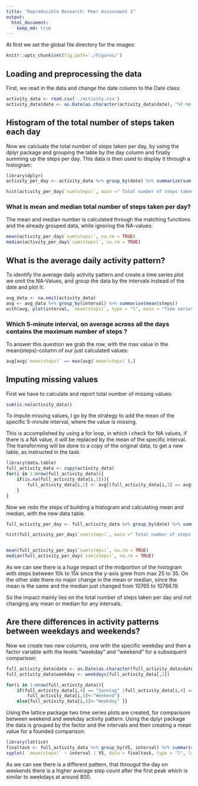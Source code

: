 ```yaml
---
title: "Reproducible Research: Peer Assessment 1"
output: 
  html_document:
    keep_md: true
---
```

At first we set the global file directory for the images:
```r
knitr::opts_chunk$set(fig.path='./Figures/')
```

## Loading and preprocessing the data
First, we read in the data and change the date column to the Date class:

```r
activity_data <- read.csv('./activity.csv')
activity_data$date <- as.Date(as.character(activity_data$date), "%Y-%m-%d")
```

## Histogram of the total number of steps taken each day
Now we calcluate the total number of steps taken per day, by using the dplyr
package and grouping the table by the day column and finally summing up the steps per day. This data is then used to display it through a histogram: 

```r

library(dplyr)
activity_per_day <- activity_data %>% group_by(date) %>% summarize(sum(steps))

hist(activity_per_day$`sum(steps)`, main =" Total number of steps taken per day", xlab = "Sum of steps")

```

### What is mean and median total number of steps taken per day?
The mean and median number is calculated through the matching functions and the already grouped data, while ignoring the NA-values:

```r
mean(activity_per_day$`sum(steps)`, na.rm = TRUE)
median(activity_per_day$`sum(steps)`, na.rm = TRUE)
```

## What is the average daily activity pattern?
To identify the average daily activity pattern and create a time series plot we omit the NA-Values, and group the data by the intervals instead of the date and plot it:

```r
avg_data <- na.omit(activity_data)
avg <- avg_data %>% group_by(interval) %>% summarise(mean(steps))
with(avg, plot(interval, `mean(steps)`, type = "l", main = "Time series plot of average number of steps taken per interval", ylab = "Average steps"))

```
### Which 5-minute interval, on average across all the days contains the maximum number of steps ? 
To answer this question we grab the row, with the max value in the mean(steps)-column of our just calculated values:

```r
avg[avg$`mean(steps)` == max(avg$`mean(steps)`),]
```

## Imputing missing values

First we have to calculate and report total number of missing values:
```r
sum(is.na(activity_data))
```

To impute missing values, I go by the strategy to add the mean of the specific 5-minute interval, where the value is missing.

This is accomplished by using a for loop, in which i check for NA values, if there is a NA value, it will be replaced by the mean of the specific interval. The transforming will be done to a copy of the original data, to get a new table, as instructed in the task.

```r
library(data.table)
full_activity_data <- copy(activity_data)
for(i in 1:nrow(full_activity_data)){
    if(is.na(full_activity_data[i,1])){
        full_activity_data[i,1] <- avg[(full_activity_data[i,3] == avg$interval),2]
    }
}
```

Now we redo the steps of building a histogram and calculating mean and median, with the new data table.

```r

full_activity_per_day <- full_activity_data %>% group_by(date) %>% summarize(sum(steps))

hist(full_activity_per_day$`sum(steps)`, main =" Total number of steps taken per day", xlab = "Sum of steps")


mean(full_activity_per_day$`sum(steps)`, na.rm = TRUE)
median(full_activity_per_day$`sum(steps)`, na.rm = TRUE)
```

As we can see there is a huge impact of the midportion of the histogram with steps between 10k to 15k since the y-axis grew from max 25 to 35. On the other side there no major change in the mean or median, since the mean is the same and the median just changed from 10765 to 10766.19.

So the impact mainly lies on the total number of steps taken per day and not changing any mean or median for any intervals. 

## Are there differences in activity patterns between weekdays and weekends?
Now we create two new columns, one with the specific weekday and then a factor variable with the levels "weekday" and "weekend" for a subsequent comparison:
```r
full_activity_data$date <- as.Date(as.character(full_activity_data$date), "%Y-%m-%d")
full_activity_data$weekday <- weekdays(full_activity_data[,2])

for(i in 1:nrow(full_activity_data)){
    if(full_activity_data[i,4] == "Sonntag" |full_activity_data[i,4] == "Samstag" ){
        full_activity_data[i,5]<-"Weekend"}
    else{full_activity_data[i,5]<-"Weekday" }}

```
Using the lattice package two time series plots are created, for comparisom between weekend and weekday activity pattern. 
Using the dplyr package the data is grouped by the factor and the intervals and then creating a mean value for a founded comparison:
```r
library(lattice)
finaltask <- full_activity_data %>% group_by(V5, interval) %>% summarise(mean(steps))
xyplot( `mean(steps)` ~ interval | V5, data = finaltask, type = "l", layout = c(1,2))

```

As we can see there is a different pattern, that througut the day on weekends there is a higher average step count after the first peak which is similar to weekdays at around 800. 


